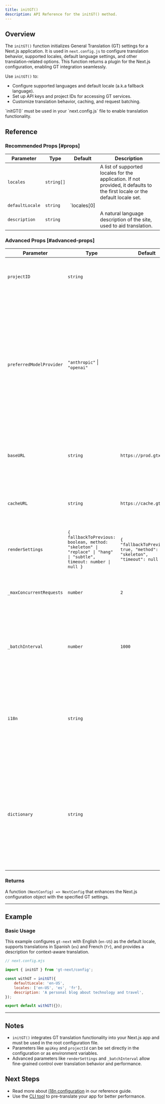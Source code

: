 ```yaml
---
title: initGT()
description: API Reference for the initGT() method.
---
```


## Overview

The `initGT()` function initializes General Translation (GT) settings for a Next.js application.
It is used in `next.config.js` to configure translation behavior, supported locales, default language settings, and other translation-related options.
This function returns a plugin for the Next.js configuration, enabling GT integration seamlessly.

Use `initGT()` to:
 * Configure supported languages and default locale (a.k.a fallback language).
 * Set up API keys and project IDs for accessing GT services.
 * Customize translation behavior, caching, and request batching.

 <Callout>
    `initGT()` must be used in your `next.config.js` file to enable translation functionality.
</Callout>

## Reference

### Recommended Props [#props]
| Parameter      | Type       | Default                  | Description                                                                 |
|----------------|------------|--------------------------|-----------------------------------------------------------------------------|
| `locales`      | `string[]` |                          | A list of supported locales for the application. If not provided, it defaults to the first locale or the default locale set. |
| `defaultLocale`| `string`   | `locales[0] || 'en'`     | Default locale for the application. English will be the fallback language when none is specified. |
| `description`  | `string`   |                          | A natural language description of the site, used to aid translation.         |

### Advanced Props [#advanced-props]

| Parameter                | Type                                                                 | Default                       | Description                                                                                                                                                                                                 |
|--------------------------|----------------------------------------------------------------------|-------------------------------|-------------------------------------------------------------------------------------------------------------------------------------------------------------------------------------------------------------|
| `projectID`              | `string`                                                             |                               | Project ID, which can be included here or as an [environment variable](/docs/next/config#set-environment-variables).                                                                                         |
| `preferredModelProvider` | `"anthropic"` \| `"openai"`                                          |                               | Your first choice AI model provider. Currently only [Anthropic](https://anthropic.com) or [OpenAI](https://openai.com) are enabled. Leave this blank and we'll figure out the best provider on a translation-by-translation basis. In periods of high usage or when a provider is disabled, we can't guarantee that your preferred provider will be used. |
| `baseURL`                | `string`                                                             | `https://prod.gtx.dev`        | Base URL for the GT API. To disable automatic translation, set this to an empty string.                                                                                                                      |
| `cacheURL`               | `string`                                                             | `https://cache.gtx.dev`       | URL where cached translations are stored. Can be customized to point to a custom cache server.                                                                                                               |
| `renderSettings`         | `{ fallbackToPrevious: boolean, method: "skeleton" \| "replace" \| "hang" \| "subtle", timeout: number \| null }` | `{ "fallbackToPrevious": true, "method": "skeleton", "timeout": null }` | An object specifying [how on-demand translations should be rendered](/advanced/on-demand-rendering).                                                                                                         |
| `_maxConcurrentRequests` | `number`                                                             | `2`                           | Maximum number of concurrent translation requests allowed to the GT API.                                                                                                                                    |
| `_batchInterval`         | `number`                                                             | `1000`                        | Interval in milliseconds between batched translation requests. Helps control the rate at which requests are sent.                                                                                           |
| `i18n`                   | `string`                                                             |                               | Optional configuration filepath for custom `getLocale()` functions. If provided as a string, it will be resolved as a path. Otherwise, defaults are used (recommended).                                      |
| `dictionary`             | `string`                                                             |                               | Optional configuration filepath for the dictionary. Similar to `i18n`, it accepts a string to specify a custom path. Dictionaries called `dictionary.js` (or `.jsx`, `.ts`, `.tsx` etc.) and placed at the root or in the `src` folder are supported by default. |


### Returns

A function `(NextConfig) => NextConfig` that enhances the Next.js configuration object with the specified GT settings.

---

## Example

### Basic Usage
This example configures `gt-next` with English (`en-US`) as the default locale, supports translations in Spanish (`es`) and French (`fr`), and provides a description for context-aware translation.


```js title="next.config.mjs" copy
// next.config.mjs

import { initGT } from 'gt-next/config';

const withGT = initGT({
    defaultLocale: 'en-US',
    locales: ['en-US', 'es', 'fr'],
    description: 'A personal blog about technology and travel',
});

export default withGT({});
```

---

## Notes
 * `initGT()` integrates GT translation functionality into your Next.js app and must be used in the root configuration file.
 * Parameters like `apiKey` and `projectId` can be set directly in the configuration or as environment variables.
 * Advanced parameters like `renderSettings` and `_batchInterval` allow fine-grained control over translation behavior and performance.

## Next Steps
 * Read more about [i18n configuration](/docs/next2/reference/i18n-configuration) in our reference guide.
 * Use the [CLI tool](/docs/next2/guides/cli-tool) to pre-translate your app for better performance.